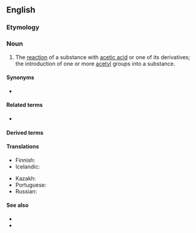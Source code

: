 {{also|acétylation}}

==English==

===Etymology===
{{suffix|en|acetylate|ion}}

===Noun===
{{en-noun}}

# {{lb|en|organic chemistry}} The [[reaction]] of a substance with [[acetic acid]] or one of its derivatives; the introduction of one or more [[acetyl]] groups into a substance.

====Synonyms====
* {{l|en|ethanoylation}}

====Related terms====
* {{l|en|acetylate}}

====Derived terms====
{{der3|en
|aminoacetylation
|autoacetylation
|deacetylation
|desacetylation
|diacetylation
|hyperacetylation
|hypoacetylation
|monoacetylation
|multiacetylation
|nonacetylation
|pentaacetylation
|peracetylation
|phosphoacetylation
|preacetylation
|reacetylation
|transacetylation
|underacetylation}}

====Translations====
{{trans-top|reaction of a substance with acetic acid}}
* Finnish: {{t|fi|asetylaatio}}
* Icelandic: {{t|is|asetýling|f}}
{{trans-mid}}
* Kazakh: {{t|kk|ацетилдеу}}
* Portuguese: {{t|pt|acetilação|f}}
* Russian: {{t+|ru|ацетилирование|f}}
{{trans-bottom}}

====See also====
* {{pedialite}}
* {{pedialite|Acetyl}}